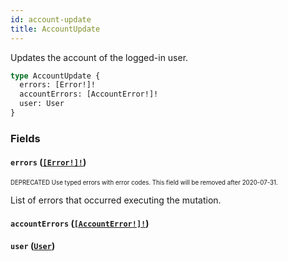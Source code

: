 ```yaml
---
id: account-update
title: AccountUpdate
---
```


Updates the account of the logged-in user.

```graphql
type AccountUpdate {
  errors: [Error!]!
  accountErrors: [AccountError!]!
  user: User
}
```

### Fields

#### `errors` ([`[Error!]!`](/api-reference/objects/error.mdx))

<sub><sup><span className="deprecatedTag">DEPRECATED</span> Use typed errors with error codes. This field will be removed after 2020-07-31.</sup></sub>

List of errors that occurred executing the mutation.

#### `accountErrors` ([`[AccountError!]!`](/api-reference/objects/account-error.mdx))

#### `user` ([`User`](/api-reference/objects/user.mdx))
